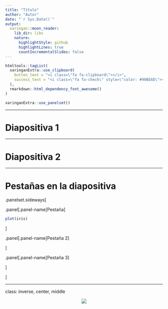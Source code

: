 ```yaml
---
title: "Título"
author: "Autor"
date: "`r Sys.Date()`"
output:
  xaringan::moon_reader:
    lib_dir: libs
    nature:
      highlightStyle: github
      highlightLines: true
      countIncrementalSlides: false
---
```


```r
htmltools::tagList(
  xaringanExtra::use_clipboard(
    button_text = "<i class=\"fa fa-clipboard\"></i>",
    success_text = "<i class=\"fa fa-check\" style=\"color: #90BE6D\"></i>",
  ),
  rmarkdown::html_dependency_font_awesome()
)

xaringanExtra::use_panelset()
```


---

# Diapositiva 1

---

# Diapositiva 2

---

# Pestañas en la diapositiva

.panelset.sideways[

.panel[.panel-name[Pestaña] 

```r
plot(iris)
```


]

.panel[.panel-name[Pestaña 2] 



]

.panel[.panel-name[Pestaña 3] 

]



]




---
class: inverse, center, middle

<center>
<img src="gracias.gif"/>
</center>